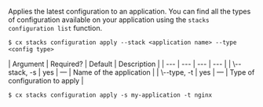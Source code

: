 Applies the latest configuration to an application. You can find all the types of configuration available on your application using the `stacks configuration list` function.

<Tabs >
<Tab label="Usage">

```shell
$ cx stacks configuration apply --stack <application name> --type <config type>
```
</Tab>
    
<Tab label="arguments">
| Argument | Required? | Default | Description |
|  ---  |  ---  |  ---  |  ---  |
| \--stack, -s <application name> | yes | — | Name of the application |
| \--type, -t <config type> | yes | — | Type of configuration to apply |
</Tab>
<Tab label="examples">

```shell
$ cx stacks configuration apply -s my-application -t nginx
```

</Tab>
</Tabs>